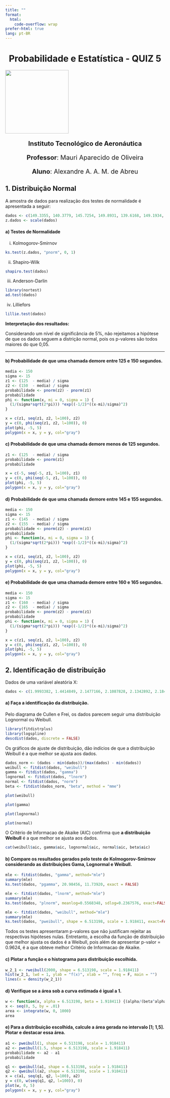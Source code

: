 ```yaml
---
title: ""
format:
  html:
    code-overflow: wrap
prefer-html: true
lang: pt-BR
---
```


::: {style="text-align:center"}
<h1>Probabilidade e Estatística - QUIZ 5</h1>
:::

![](images/ita.jpg){fig-align="center" width="200"}

::: {style="text-align:center; font-size:20px;"}
**Instituto Tecnológico de Aeronáutica**

**Professor**: Mauri Aparecido de Oliveira

**Aluno**: Alexandre A. A. M. de Abreu
:::

## 1. Distribuição Normal

A amostra de dados para realização dos testes de normalidade é apresentada a seguir:

```r
dados <- c(149.3355, 140.3779, 145.7254, 149.8931, 139.6168, 149.1934, 129.6147, 134.7523, 167.8030, 171.7407, 157.5422, 160.2664, 155.4553, 142.5989, 134.9844, 148.5172, 163.1447, 131.0138, 130.2423, 167.2239, 149.4015, 145.6802, 160.3472, 121.1775, 136.7295, 162.2381, 150.7192, 117.8144, 137.3630, 158.6373, 168.0833, 133.9263, 150.9102, 149.4811, 167.4367, 178.0970, 138.4903, 148.6764, 181.0990, 167.3345, 147.0679, 156.1410, 148.8734, 140.9484, 147.6408, 134.5726, 184.6812, 134.6648, 146.8130, 167.4161)
z.dados <- scale(dados)
```

#### a) Testes de Normalidade

i)  Kolmogorov-Smirnov

```r
ks.test(z.dados, "pnorm", 0, 1)
```

ii) Shapiro-Wilk

```r
shapiro.test(dados)
```

iii) Anderson-Darlin

```r
library(nortest)
ad.test(dados)
```

iv) Lilliefors

```r
lillie.test(dados)

```

**Interpretação dos resultados:**

Considerando um nível de significância de 5%, não rejeitamos a hipótese de que os dados seguem a distrição normal, pois os p-valores são todos maiores do que 0,05.

------------------------------------------------------------------------

#### b) Probabilidade de que uma chamada demore entre 125 e 150 segundos.

```r
media <- 150
sigma <- 15
z1 <- (125  - media) / sigma
z2 <- (150  - media) / sigma
probabilidade <- pnorm(z2) - pnorm(z1)
probabilidade
phi <- function(x, mi = 0, sigma = 1) { 
  (1/(sigma*sqrt(2*pi))) *exp((-1/2)*((x-mi)/sigma)^2) 
}

x = c(z1, seq(z1, z2, l=100), z2)
y = c(0, phi(seq(z1, z2, l=100)), 0)
plot(phi, -5, 5)
polygon(x = x, y = y, col="gray")
```

#### c) Probabilidade de que uma chamada demore menos de 125 segundos.

```r
z1 <- (125  - media) / sigma
probabilidade <- pnorm(z1)
probabilidade

x = c(-5, seq(-5, z1, l=100), z1)
y = c(0, phi(seq(-5, z1, l=100)), 0)
plot(phi, -5, 5)
polygon(x = x, y = y, col="gray")
```

#### d) Probabilidade de que uma chamada demore entre 145 e 155 segundos.

```r
media <- 150
sigma <- 15
z1 <- (145  - media) / sigma
z2 <- (155  - media) / sigma
probabilidade <- pnorm(z2) - pnorm(z1)
probabilidade
phi <- function(x, mi = 0, sigma = 1) { 
  (1/(sigma*sqrt(2*pi))) *exp((-1/2)*((x-mi)/sigma)^2) 
}

x = c(z1, seq(z1, z2, l=100), z2)
y = c(0, phi(seq(z1, z2, l=100)), 0)
plot(phi, -5, 5)
polygon(x = x, y = y, col="gray")
```

#### e) Probabilidade de que uma chamada demore entre 160 e 165 segundos.

```r
media <- 150
sigma <- 15
z1 <- (160  - media) / sigma
z2 <- (165  - media) / sigma
probabilidade <- pnorm(z2) - pnorm(z1)
probabilidade
phi <- function(x, mi = 0, sigma = 1) { 
  (1/(sigma*sqrt(2*pi))) *exp((-1/2)*((x-mi)/sigma)^2) 
}

x = c(z1, seq(z1, z2, l=100), z2)
y = c(0, phi(seq(z1, z2, l=100)), 0)
plot(phi, -5, 5)
polygon(x = x, y = y, col="gray")
```

## 2. Identificação de distribuição

Dados de uma variável aleatória X:

```r
dados <- c(1.9993382, 1.4414849, 2.1477166, 2.1087828, 2.1342892, 2.1844835, 1.5091879, 2.0467623, 1.0642741, 2.1302612, 1.8389897, 1.8924614, 1.9316041, 1.5602204, 1.6991884, 1.7228081, 1.5197833, 1.7659242, 0.6914335, 1.4598759, 2.0017607, 1.5139209, 1.8334780, 1.8847480, 1.9072389, 1.6294414, 1.9068617, 1.7744973, 2.4300455, 1.8958270)
```

#### a) Faça a identificação da distribuição.

Pelo diagrama de Cullen e Frei, os dados parecem seguir uma distribuição Lognormal ou Weibull.

```r
library(fitdistrplus)
library(logspline)
descdist(dados, discrete = FALSE)
```

Os gráficos de ajuste de distribuição, dão indícios de que a distribuição Weibull é a que melhor se ajusta aos dados.

```r
dados_norm <- (dados - min(dados))/(max(dados) - min(dados))
weibull <- fitdist(dados, "weibull")
gamma <- fitdist(dados, "gamma")
lognormal <- fitdist(dados, "lnorm")
normal <- fitdist(dados, "norm")
beta <- fitdist(dados_norm, "beta", method = "mme")
```

```r
plot(weibull)
```

```r
plot(gamma)
```

```r
plot(lognormal)
```

```r
plot(normal)
```

O Critério de Informacao de Akaike (AIC) confirma que **a distribuição Weibull** é a que melhor se ajusta aos dados.

```r
cat(weibull$aic, gamma$aic, lognormal$aic, normal$aic, beta$aic)
```

#### b) Compare os resultados gerados pelo teste de Kolmogorov-Smirnov considerando as distribuições Gama, Lognormal e Weibull.
```r
mle <- fitdist(dados, "gamma", method="mle")
summary(mle)
ks.test(dados, "pgamma", 20.98456, 11.73920, exact = FALSE)

mle <- fitdist(dados, "lnorm", method="mle")
summary(mle)
ks.test(dados, "plnorm", meanlog=0.5568348, sdlog=0.2367576, exact=FALSE)

mle <- fitdist(dados, "weibull", method="mle")
summary(mle)
ks.test(dados, "pweibull", shape = 6.513198, scale = 1.918411, exact=FALSE)
```

Todos os testes apresentaram p-valores que não justificam rejeitar as respectivas hipóteses nulas. Entretanto, a escolha da função de distribuição que melhor ajusta os dados é a Weibull, pois além de apresentar p-valor = 0.9624, é a que obteve melhor Critério de Informacao de Akaike.


#### c) Plotar a função e o histograma para distribuição escolhida.

```r
w_2_1 <- rweibull(2000, shape = 6.513198, scale = 1.918411)
hist(w_2_1, lwd = 1, ylab = "f(x)", xlab = "", freq = F, main = "")
lines(x = density(w_2_1))
```

#### d) Verifique se a área sob a curva estimada é igual a 1.
```r
w <- function(x, alpha = 6.513198, beta = 1.918411) {(alpha/(beta^alpha))*(x^(alpha-1))*(exp(-(x/beta)^alpha))}
x <- seq(0, 5, by = .01)
area <- integrate(w, 0, 1000)
area
```

#### e) Para a distribuição escolhida, calcule a área gerada no intervalo \[1; 1,5\]. Plotar e destacar essa área.
```r
a1 <- pweibull(1, shape = 6.513198, scale = 1.918411)
a2 <- pweibull(1.5, shape = 6.513198, scale = 1.918411)
probabilidade <- a2 - a1
probabilidade
```
```r
q1 <- qweibull(a1, shape = 6.513198, scale = 1.918411)
q2 <- qweibull(a2, shape = 6.513198, scale = 1.918411)
x = c(a1, seq(q1, q2, l=100), a2)
y = c(0, w(seq(q1, q2, l=100)), 0)
plot(w, 0, 5)
polygon(x = x, y = y, col="gray")

```

